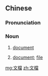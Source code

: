 ==Chinese==
{{zh-forms|s=文档}}

===Pronunciation===
{{zh-pron
|m=wén档
|c=man4 dong2
|cat=n
}}

===Noun===
{{zh-noun}}

# [[document]]
# {{lb|zh|computing}} [[document]]; [[file]]

[[mg:文檔]]
[[zh:文檔]]